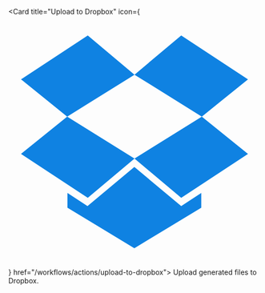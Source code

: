 <Card title="Upload to Dropbox" 
  icon={<svg fill="none" xmlns="http://www.w3.org/2000/svg" viewBox="0 0 20 20"><path fill-rule="evenodd" clip-rule="evenodd" d="m10 11.325 3.7052 3.1172L19 10.9576l-3.6613-2.955L10 11.325 4.6614 8.002l-3.6613 2.9556 5.2948 3.4846L10 11.325Zm3.7051-9.7625 5.2948 3.4846-3.6613 2.955-5.3387-3.3224 3.7052-3.1172Zm-3.716 10.4331 3.7159 3.1081 1.5902-1.0466v1.1731l-5.306 3.2073-5.3061-3.2073v-1.1731l1.5902 1.0466 3.7159-3.1081ZM1 5.0471l5.2948-3.4845 3.705 3.117L4.6615 8.002 1 5.0471Z" fill="#0F82E2"/></svg>} href="/workflows/actions/upload-to-dropbox">
  Upload generated files to Dropbox.
</Card>